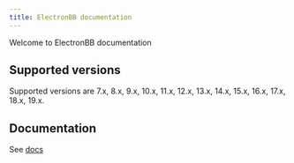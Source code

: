 ```yaml
---
title: ElectronBB documentation
---
```


Welcome to ElectronBB documentation

## Supported versions

Supported versions are 7.x, 8.x, 9.x, 10.x, 11.x, 12.x, 13.x, 14.x, 15.x, 16.x, 17.x, 18.x, 19.x.

## Documentation

See [docs](/docs/Intro)